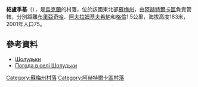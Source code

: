 {{coord|50|15|22|N|34|34|25|E|scale:100000|display=title}}

'''紹盧季基'''（{{lang-uk|Шолудьки}}），是[[烏克蘭|烏克蘭]]的村落，位於該國東北部[[蘇梅州|蘇梅州]]，由[[阿赫特爾卡區|阿赫特爾卡區]]負責管轄，分別距離[[布里亞奇哈|布里亞奇哈]]、[[阿夫拉姆基夫希納|阿夫拉姆基夫希納]]和[[格倫_(阿赫特爾卡區)|格倫]]1.5公里，海拔高度183米，2001年人口75。

==參考資料==
* [http://w1.c1.rada.gov.ua/pls/z7502/A005?rdat1=02.02.2010&rf7571=29673 Шолудьки]{{dead link|date=2018年4月 |bot=InternetArchiveBot |fix-attempted=yes }}
* [http://weather.in.ua/ua/symskaja/29110 Погода в селі Шолудьки] {{Wayback|url=http://weather.in.ua/ua/symskaja/29110 |date=20210116003251 }}

{{DEFAULTSORT:Шолудьки}}
[[Category:蘇梅州村落|Category:蘇梅州村落]]
[[Category:阿赫特爾卡區村落|Category:阿赫特爾卡區村落]]


{{Sumy-geo-stub}}